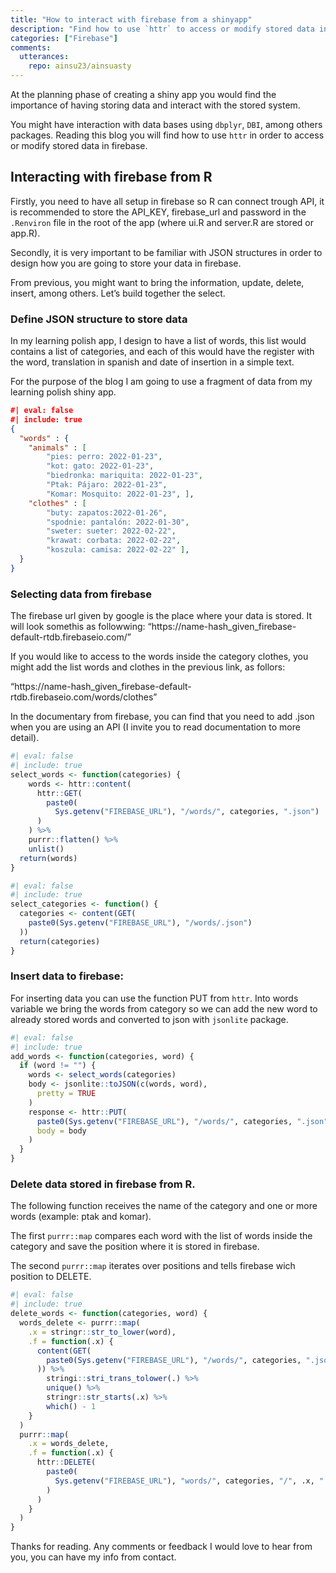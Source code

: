 ```yaml
---
title: "How to interact with firebase from a shinyapp"
description: "Find how to use `httr` to access or modify stored data in firebase." 
categories: ["Firebase"]
comments: 
  utterances: 
    repo: ainsu23/ainsuasty
---
```


At the planning phase of creating a shiny app you would find the importance of
having storing data and interact with the stored system.

You might have interaction with data bases using `dbplyr`, `DBI`, among others
packages. Reading this blog you will find how to use `httr` in order to access
or modify stored data in firebase.

## Interacting with firebase from R
Firstly, you need to have all setup in firebase so R can connect trough API,
it is recommended to store the API_KEY, firebase_url and password in the `.Renviron`
file in the root of the app (where ui.R and server.R are stored or app.R).

Secondly, it is very important to be familiar with JSON structures in order to
design how you are going to store your data in firebase.

From previous, you might want to bring the information, update, delete, insert,
among others. Let's build together the select.

### Define JSON structure to store data
In my learning polish app, I design to have a list of words, this list would
contains a list of categories, and each of this would have the register with
the word, translation in spanish and date of insertion in a simple text.

For the purpose of the blog I am going to use a fragment of data from my
learning polish shiny app.

```JSON
#| eval: false
#| include: true 
{
  "words" : {
    "animals" : [
        "pies: perro: 2022-01-23",
        "kot: gato: 2022-01-23",
        "biedronka: mariquita: 2022-01-23",
        "Ptak: Pájaro: 2022-01-23",
        "Komar: Mosquito: 2022-01-23", ],
    "clothes" : [
        "buty: zapatos:2022-01-26",
        "spodnie: pantalón: 2022-01-30",
        "sweter: sueter: 2022-02-22",
        "krawat: corbata: 2022-02-22",
        "koszula: camisa: 2022-02-22" ],
  }
}
```

### Selecting data from firebase
The firebase url given by google is the place where your data is stored. It will
look somethis as followwing:
"https://name-hash_given_firebase-default-rtdb.firebaseio.com/"

If you would like to access to the words inside the category clothes, you might
add the list words and clothes in the previous link, as follors:

"https://name-hash_given_firebase-default-rtdb.firebaseio.com/words/clothes"

In the documentary from firebase, you can find that you need to add .json when
you are using an API (I invite you to read documentation to more detail).

```r
#| eval: false
#| include: true 
select_words <- function(categories) {
    words <- httr::content(
      httr::GET(
        paste0(
          Sys.getenv("FIREBASE_URL"), "/words/", categories, ".json")
      )
    ) %>%
    purrr::flatten() %>%
    unlist()
  return(words)
}
```

```r
#| eval: false
#| include: true 
select_categories <- function() {
  categories <- content(GET(
    paste0(Sys.getenv("FIREBASE_URL"), "/words/.json")
  ))
  return(categories)
}
```
### Insert data to firebase:

For inserting data you can use the function PUT from `httr`. Into words variable
we bring the words from category so we can add the new word to already stored
words and converted to json with `jsonlite` package.

```r
#| eval: false
#| include: true 
add_words <- function(categories, word) {
  if (word != "") {
    words <- select_words(categories)
    body <- jsonlite::toJSON(c(words, word),
      pretty = TRUE
    )
    response <- httr::PUT(
      paste0(Sys.getenv("FIREBASE_URL"), "/words/", categories, ".json"),
      body = body
    )
  }
}
```

### Delete data stored in firebase from R.

The following function receives the name of the category and one or more words
(example: ptak and komar).

The first `purrr::map` compares each word with the list of words inside the category
and save the position where it is stored in firebase.

The second `purrr::map` iterates over positions and tells firebase wich position
to DELETE.

```r
#| eval: false
#| include: true 
delete_words <- function(categories, word) {
  words_delete <- purrr::map(
    .x = stringr::str_to_lower(word),
    .f = function(.x) {
      content(GET(
        paste0(Sys.getenv("FIREBASE_URL"), "/words/", categories, ".json")
      )) %>%
        stringi::stri_trans_tolower(.) %>%
        unique() %>%
        stringr::str_starts(.x) %>%
        which() - 1
    }
  )
  purrr::map(
    .x = words_delete,
    .f = function(.x) {
      httr::DELETE(
        paste0(
          Sys.getenv("FIREBASE_URL"), "words/", categories, "/", .x, ".json"
        )
      )
    }
  )
}
```

Thanks for reading. Any comments or feedback I would love to hear from you,
you can have my info from contact.
